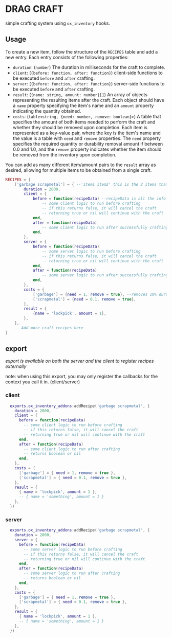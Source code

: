 # DRAG CRAFT

simple crafting system using `ox_inventory` hooks.

## Usage

To create a new item, follow the structure of the `RECIPES` table and add a new entry. Each entry consists of the following properties:

- `duration`: (`number`) The duration in milliseconds for the craft to complete.
- `client`: (`{before: function, after: function}`) client-side functions to be executed `before` and `after` crafting.
- `server`: (`{before: function, after: function}`) server-side functions to be executed `before` and `after` crafting.
- `result`: (`{name: string, amount: number}[]`) An array of objects representing the resulting items after the craft. Each object should have a `name` property specifying the item's name and an `amount` property indicating the quantity obtained.
- `costs`: (`table<string, {need: number, remove: boolean}>`) A table that specifies the amount of both items needed to perform the craft and whether they should be removed upon completion. Each item is represented as a key-value pair, where the key is the item's name and the value is a table with `need` and `remove` properties. The `need` property specifies the required quantity or durability removal amount if between 0.0 and 1.0, and the `remove` property indicates whether the item should be removed from the inventory upon completion.

You can add as many different item/amount pairs to the `result` array as desired, allowing for multiple items to be obtained from a single craft.

```lua
RECIPES = {
    ['garbage scrapmetal'] = { --'item1 item2' this is the 2 items that will be dragged ontop of eachother seperated by a single space
        duration = 2000,
        client = {
            before = function(recipeData) --recipeData is all the info defined here for this specific recipe.
                -- some client logic to run before crafting
                -- if this returns false, it will cancel the craft
                -- returning true or nil will continue with the craft
            end,
            after = function(recipeData)
                -- some client logic to run after successfully crafting
            end,
        },
        server = {
            before = function(recipeData)
                -- some server logic to run before crafting
                -- if this returns false, it will cancel the craft
                -- returning true or nil will continue with the craft
            end,
            after = function(recipeData)
                -- some server logic to run after successfully crafting
            end,
        },
        costs = {
            ['garbage'] = {need = 1, remove = true}, --removes 10% durability everytime its used in a craft. so this would allow 10 uses. 10 * 10 = 100
            ['scrapmetal'] = {need = 0.1, remove = true},
        },
        result = {
            {name = 'lockpick', amount = 1},
        },
    },
    -- Add more craft recipes here
}
```

## export

*export is available on both the server and the client to register recipes externally*

note: when using this export, you may only register the callbacks for the context you call it in. (client/server)

### client

```lua
  exports.ox_inventory_addons:addRecipe('garbage scrapmetal', {
    duration = 2000,
    client = {
      before = function(recipeData)
        -- some client logic to run before crafting
        -- if this returns false, it will cancel the craft
        -- returning true or nil will continue with the craft
      end,
      after = function(recipeData)
        -- some client logic to run after crafting
        -- returns boolean or nil
      end,
    },
    costs = {
      ['garbage'] = { need = 1, remove = true },
      ['scrapmetal'] = { need = 0.1, remove = true },
    },
    result = {
      { name = 'lockpick', amount = 1 },
      -- { name = 'something', amount = 1 }
    },
  })
```

### server

```lua
  exports.ox_inventory_addons:addRecipe('garbage scrapmetal', {
    duration = 2000,
    server = {
      before = function(recipeData)
        -- some server logic to run before crafting
        -- if this returns false, it will cancel the craft
        -- returning true or nil will continue with the craft
      end,
      after = function(recipeData)
        -- some server logic to run after crafting
        -- returns boolean or nil
      end,
    },
    costs = {
      ['garbage'] = { need = 1, remove = true },
      ['scrapmetal'] = { need = 0.1, remove = true },
    },
    result = {
      { name = 'lockpick', amount = 1 },
      -- { name = 'something', amount = 1 }
    },
  })
```
